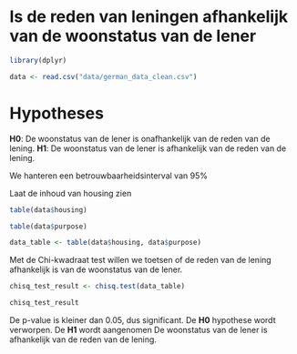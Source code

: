 # Is de reden van leningen afhankelijk van de woonstatus van de lener



```r
library(dplyr)
```


```r
data <- read.csv("data/german_data_clean.csv")
```


# Hypotheses


**H0**: De woonstatus van de lener is onafhankelijk van de reden van de lening.
**H1**: De woonstatus van de lener is afhankelijk van de reden van de lening.

We hanteren een betrouwbaarheidsinterval van 95%

Laat de inhoud van housing zien

```r
table(data$housing)
```

```r
table(data$purpose)
```

```r
data_table <- table(data$housing, data$purpose)
```

Met de Chi-kwadraat test willen we toetsen of de reden van de lening afhankelijk is van de woonstatus van de lener.

```r
chisq_test_result <- chisq.test(data_table)

chisq_test_result
```
De p-value is kleiner dan 0.05, dus significant. De **H0** hypothese wordt verworpen. De **H1** wordt aangenomen 
De woonstatus van de lener is afhankelijk van de reden van de lening.

